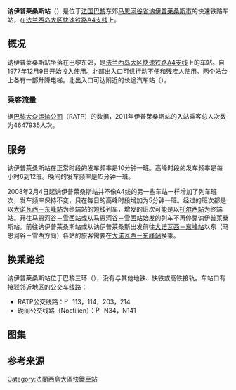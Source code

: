 {{Station Infobox
|Station Name=讷伊普莱桑斯站<br />Gare de Neuilly-Plaisance
|Image       =GM_RER_Station_Neuilly_Plaisance_01.jpg
|ImageTitle  = 讷伊普莱桑斯站 
|Linecolor1 = #FF2D2D
|Number      =
|Location    =[[讷伊普莱桑斯|讷伊普莱桑斯]][[市镇_(法国)|市]] 
|Coord       =
|Line        =  [[File:RER.svg|20x20px]][[File:Paris_RER_A_icon.svg|20x20px]]   
|Platform    = 2侧式站台
|Exit        =
|Time        =1977年12月9日
|Time First  =
|Time Last   =
}}
'''讷伊普莱桑斯站'''（{{lang-fr|Gare de Neuilly-Plaisance}}）是位于[[法国|法国]][[巴黎|巴黎]]东郊[[马恩河谷省|马恩河谷省]][[讷伊普莱桑斯|讷伊普莱桑斯]][[市镇_(法国)|市]]的快速铁路车站，在[[大区快铁A线|法兰西岛大区快速铁路A4支线]]上。

==概况==
讷伊普莱桑斯站坐落在巴黎东郊，是[[大区快铁A线|法兰西岛大区快速铁路A4支线]]上的车站。自1977年12月9日开始投入使用。北部出入口可供行动不便和残疾人使用。两个站台上各有一部升降电梯。北出入口可达附近的长途汽车站（{{lang|fr|gare routière}}）。
===乘客流量===
据[[巴黎大众运输公司|巴黎大众运输公司]]（RATP）的数据，2011年伊普莱桑斯站的入站乘客总人次数为4647935人次{{r|datafr}}。

==服务== 
讷伊普莱桑斯站在正常时段的发车频率是10分钟一班。高峰时段的发车频率是每小时6到12班。晚间的发车频率是15分钟一班。{{r|horaire}}

2008年2月4日起讷伊普莱桑斯站并不像A4线的另一些车站一样增加了列车班次，发车频率保持不变，只在每日的高峰时段增加为5分钟一班。经过的班次都是以[[大诺瓦西－东峰站|大诺瓦西－东峰站]]为终端站的短线列车，增发的班次可能是以[[托尔西站|托尔西站]]为终端站。开往[[马恩河谷－雪西站|马恩河谷－雪西站]]或从[[马恩河谷－雪西站|马恩河谷－雪西站]]始发的列车不再停靠讷伊普莱桑斯站。前往讷伊普莱桑斯站或从讷伊普莱桑斯出发前往[[大诺瓦西－东峰站|大诺瓦西－东峰站]]以东（马恩河谷－雪西方向）各站的旅客需要在[[大诺瓦西－东峰站|大诺瓦西－东峰站]]换乘。{{r|horaire}}

==换乘路线==
讷伊普莱桑斯站位于巴黎三环（{{lang|fr|zone 3}}），没有与其他地铁、快铁或高铁接轨。车站口有接驳邻近地区的公交车线路：
*RATP公交线路：[[File:Paris_logo_bus_jms.svg|15px]]  113，114，203，214
*晚间公交线路（Noctilien）：[[File:Paris_logo_noctilien_jms.svg|15px]] N34，N141

==图集==
<gallery>  
</gallery>

==参考来源==
{{commons category|Gare de Neuilly-Plaisance}}  
{{reflist|refs=
<ref name="datafr">{{fr}}{{cite web | url=http://www.data.gouv.fr/donnees/view/Trafic-annuel-entrant-par-station-564116 | title=TRAFIC ANNUEL ENTRANT PAR STATION | publisher=法国政府公共数据发布平台（http://www.data.gouv.fr） | date=2012年8月31日 | accessdate=2012年9月22日 | deadurl=yes | archiveurl=https://web.archive.org/web/20130128034034/http://www.data.gouv.fr/donnees/view/Trafic-annuel-entrant-par-station-564116 | archivedate=2013年1月28日 }}</ref> 
<ref name="horaire">{{fr}}{{cite web | url=http://parisbytrain.com/files/2008/06/h_a_jo_sgp.pdf | title=Fiche Horaire de ligne RER A, RATP | publisher=巴黎大众运输公司（RATP） | accessdate= 2012年10月26日 }}</ref> 
}}

{{start rail box|RER}}
{{s-inop|[[丰特奈谷站|丰特奈谷站]]|[[巴黎|巴黎]]方向}}
{{s-line|[[File:RER.svg|20x20px]][[File:Paris_RER_A_icon.svg|20x20px]]||red}}
{{s-inop|[[马恩河畔布利站|马恩河畔布利站]]|马恩河谷－雪西方向}}
{{End box}}

{{coord|48|51|12|N|2|30|49|E|type:railwaystation_region:FR|display=title}}

{{RER A}}
[[Category:法蘭西島大區快鐵車站|Category:法蘭西島大區快鐵車站]]